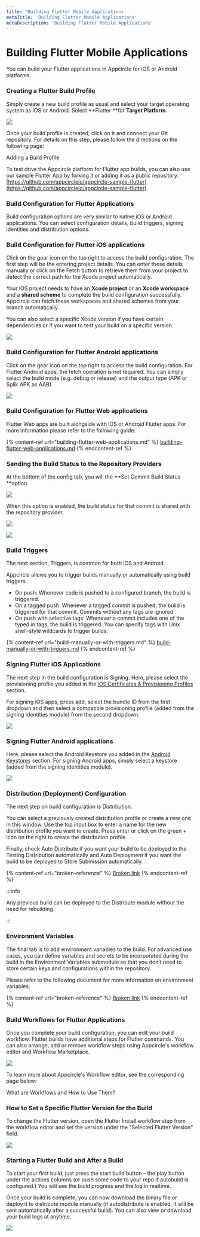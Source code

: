 ```yaml
---
title: 'Building Flutter Mobile Applications'
metaTitle: 'Building Flutter Mobile Applications'
metaDescription: 'Building Flutter Mobile Applications'
---
```



# Building Flutter Mobile Applications

You can build your Flutter applications in Appcircle for iOS or Android platforms.

### Creating a Flutter Build Profile <a href="creating-a-react-native-build-profile" id="creating-a-react-native-build-profile"></a>

Simply create a new build profile as usual and select your target operating system as iOS or Android. Select **Flutter **for **Target Platform**.

![](<../assets/image (1).png>)

Once your build profile is created, click on it and connect your Git repository. For details on this step, please follow the directions on the following page:

<ContentRef url="build/adding-a-build-profile">Adding a Build Profile</ContentRef>

To test drive the Appcircle platform for Flutter app builds, you can also use our sample Flutter App by forking it or adding it as a public repository: [https://github.com/appcircleio/appcircle-sample-flutter](https://github.com/appcircleio/appcircle-sample-flutter)

### Build Configuration for Flutter Applications <a href="build-configuration-for-react-native-applications" id="build-configuration-for-react-native-applications"></a>

Build configuration options are very similar to native iOS or Android applications. You can select configuration details, build triggers, signing identities and distribution options.

### Build Configuration for Flutter iOS applications <a href="build-configuration-for-react-native-ios-applications" id="build-configuration-for-react-native-ios-applications"></a>

Click on the gear icon on the top right to access the build configuration. The first step will be the entering project details. You can enter these details manually or click on the Fetch button to retrieve them from your project to detect the correct path for the Xcode project automatically.

Your iOS project needs to have an **Xcode project** or an **Xcode workspace** and a **shared scheme** to complete the build configuration successfully. Appcircle can fetch these workspaces and shared schemes from your branch automatically.

You can also select a specific Xcode version if you have certain dependencies or if you want to test your build on a specific version.

![](<../assets/image (2).png>)

### &#x20;<a href="build-configuration-for-react-native-android-applications" id="build-configuration-for-react-native-android-applications"></a>

### Build Configuration for Flutter Android applications <a href="build-configuration-for-react-native-android-applications" id="build-configuration-for-react-native-android-applications"></a>

Click on the gear icon on the top right to access the build configuration. For Flutter Android apps, the fetch operation is not required. You can simply select the build mode (e.g. debug or release) and the output type (APK or Splik APK as AAB).

![](<../assets/image (3).png>)

### Build Configuration for Flutter Web applications <a href="build-configuration-for-react-native-android-applications" id="build-configuration-for-react-native-android-applications"></a>

Flutter Web apps are built alongside with iOS or Android Flutter apps. For more information please refer to the following guide:

{% content-ref url="building-flutter-web-applications.md" %}
[building-flutter-web-applications.md](building-flutter-web-applications.md)
{% endcontent-ref %}

### Sending the Build Status to the Repository Providers

At the bottom of the config tab, you will the **Set Commit Build Status **option.

![](<../assets/image (8).png>)

When this option is enabled, the build status for that commit is shared with the repository provider.

![](<../assets/image (213).png>)

![](../assets/appcircle-github-commit-status-pass.png)

### Build Triggers <a href="triggers" id="triggers"></a>

The next section, Triggers, is common for both iOS and Android.

Appcircle allows you to trigger builds manually or automatically using build triggers.

- On push: Whenever code is pushed to a configured branch, the build is triggered.
- On a tagged push: Whenever a tagged commit is pushed, the build is triggered for that commit. Commits without any tags are ignored.
- On push with selective tags: Whenever a commit includes one of the typed in tags, the build is triggered. You can specify tags with Unix shell-style wildcards to trigger builds.

{% content-ref url="build-manually-or-with-triggers.md" %}
[build-manually-or-with-triggers.md](build-manually-or-with-triggers.md)
{% endcontent-ref %}

###

### Signing Flutter iOS Applications

The next step in the build configuration is Signing. Here, please select the provisioning profile you added in the [iOS Certificates & Provisioning Profiles](../signing-identities/ios-certificates-and-provisioning-profiles.md) section.

For signing iOS apps, press add, select the bundle ID from the first dropdown and then select a compatible provisioning profile (added from the signing identities module) from the second dropdown.

![](<../assets/image (4).png>)

### Signing Flutter Android applications <a href="signing-react-native-android-applications" id="signing-react-native-android-applications"></a>

Here, please select the Android Keystore you added in the [Android Keystores](../signing-identities/android-keystores.md) section. For signing Android apps, simply select a keystore (added from the signing identities module).

![](<../assets/image (5).png>)

###

### Distribution (Deployment) Configuration

The next step on build configuration is Distribution.

You can select a previously created distribution profile or create a new one in this window. Use the top input box to enter a name for the new distribution profile you want to create. Press enter or click on the green + icon on the right to create the distribution profile.

Finally, check Auto Distribute if you want your build to be deployed to the Testing Distribution automatically and Auto Deployment if you want the build to be deployed to Store Submission automatically.

{% content-ref url="broken-reference" %}
[Broken link](broken-reference)
{% endcontent-ref %}

:::info

Any previous build can be deployed to the Distribute module without the need for rebuilding.

:::

### &#x20;<a href="environment-variables" id="environment-variables"></a>

### Environment Variables <a href="environment-variables" id="environment-variables"></a>

The final tab is to add environment variables to the build. For advanced use cases, you can define variables and secrets to be incorporated during the build in the Environment Variables submodule so that you don’t need to store certain keys and configurations within the repository.

Please refer to the following document for more information on environment variables:

{% content-ref url="broken-reference" %}
[Broken link](broken-reference)
{% endcontent-ref %}

### Build Workflows for Flutter Applications

Once you complete your build configuration, you can edit your build workflow. Flutter builds have additional steps for Flutter commands. You can also arrange, add or remove workflow steps using Appcircle's workflow editor and Workflow Marketplace.

![](<../assets/image (6).png>)

To learn more about Appcircle's Workflow editor, see the corresponding page below:

<ContentRef url="../workflows/why-to-use-workflows">What are Workflows and How to Use Them?</ContentRef>

### How to Set a Specific Flutter Version for the Build

To change the Flutter version, open the Flutter Install workflow step from the workflow editor and set the version under the "Selected Flutter Version" field.

![](<../assets/image (167).png>)

### Starting a Flutter Build and After a Build

To start your first build, just press the start build button – the play button under the actions columns (or push some code to your repo if autobuild is configured.) You will see the build progress and the log in realtime.

Once your build is complete, you can now download the binary file or deploy it to distribute module manually (if autodistribute is enabled, it will be sent automatically after a successful build). You can also view or download your build logs at anytime.

![](<../assets/image (7).png>)
